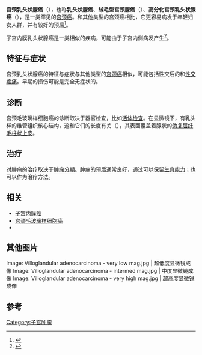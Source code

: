 {{Infobox disease 
 | Name            = 宫颈乳头状腺癌
 | Image           = Villoglandular adenocarcinoma - low mag.jpg
 | Width           = 200
 | Caption         = [[显微镜|显微镜]]下的宫颈乳头状腺癌
 | DiseasesDB      =  
 | ICD10           = 
 | ICD9            = 
 | ICDO            = 
 | OMIM            = 
 | MedlinePlus     = 
 | eMedicineSubj   =  
 | eMedicineTopic  = 
 | MeshID          = 
}}
'''宫颈乳头状腺癌'''（{{lang-en|Villoglandular adenocarcinoma of the cervix, VGA}}），也称'''乳头状腺癌'''、'''绒毛型宫颈腺癌'''（{{lang|en|villoglandular papillary adenocarcinoma, papillary villoglandular adenocarcinoma, }}）、'''高分化宫颈乳头状腺癌'''（{{lang|en|well-differentiated villoglandular adenocarcinoma}}），是一类罕见的[[宫颈癌|宫颈癌]]。和其他类型的宫颈癌相比，它更容易病发于年轻妇女人群，并有较好的预后<ref name=pmid19172445>{{Cite journal  | last1 = Korach | first1 = J. | last2 = Machtinger | first2 = R. | last3 = Perri | first3 = T. | last4 = Vicus | first4 = D. | last5 = Segal | first5 = J. | last6 = Fridman | first6 = E. | last7 = Ben-Baruch | first7 = G. | title = Villoglandular papillary adenocarcinoma of the uterine cervix: a diagnostic challenge. | journal = Acta Obstet Gynecol Scand | volume = 88 | issue = 3 | pages = 355–8 | month =  | year = 2009 | doi = 10.1080/00016340902730359 | PMID = 19172445 }}</ref>。

子宫内膜乳头状腺癌是一类相似的疾病，可能由于子宫内侧病发产生<ref name=pmid9808130>{{Cite journal  | last1 = Zaino | first1 = RJ. | last2 = Kurman | first2 = RJ. | last3 = Brunetto | first3 = VL. | last4 = Morrow | first4 = CP. | last5 = Bentley | first5 = RC. | last6 = Cappellari | first6 = JO. | last7 = Bitterman | first7 = P. | title = Villoglandular adenocarcinoma of the endometrium: a clinicopathologic study of 61 cases: a gynecologic oncology group study. | url = https://archive.org/details/sim_american-journal-of-surgical-pathology_1998-11_22_11/page/1379 | journal = Am J Surg Pathol | volume = 22 | issue = 11 | pages = 1379–85 | doi =  | PMID = 9808130 |date=Nov 1998}}</ref>。

==特征与症状==
宫颈乳头状腺癌的特征与症状与其他类型的[[宫颈癌|宫颈癌]]相似，可能包括性交后的{{link-en|阴道失血|vaginal bleeding}}和[[性交疼痛|性交疼痛]]。早期的损伤可能是完全无症状的。

==诊断==
宫颈毛玻璃样细胞癌的诊断取决于器官检查，比如[[活体检查|活体检查]]。在显微镜下，有乳头样的维管组织核心结构，这和它们的长度有关（{{link-en|绒毛膜绒毛|Chorionic villi}}），其表面覆盖着腺状的[[伪复层纤毛柱状上皮|伪复层纤毛柱状上皮]]。

==治疗==
对肿瘤的治疗取决于[[肿瘤分期|肿瘤分期]]。肿瘤的预后通常良好，通过{{link-en|宫颈锥切术|Cervical conization}}可以保留[[生育能力|生育能力]]；{{link-en|子宫颈切除术|cervicectomy}}也可以作为治疗方法。

==相关==
*[[子宫内膜癌|子宫内膜癌]]
*[[宫颈毛玻璃样细胞癌|宫颈毛玻璃样细胞癌]]
*{{link-en|绒毛状腺瘤|Villous adenoma}}

==其他图片==
<gallery>
Image: Villoglandular adenocarcinoma - very low mag.jpg | 超低度显微镜成像
Image: Villoglandular adenocarcinoma - intermed mag.jpg | 中度显微镜成像
Image: Villoglandular adenocarcinoma - very high mag.jpg | 超高度显微镜成像
</gallery>

==参考==
{{Reflist|2}}

{{女性生殖道肿瘤}}

[[Category:子宫肿瘤|Category:子宫肿瘤]]
